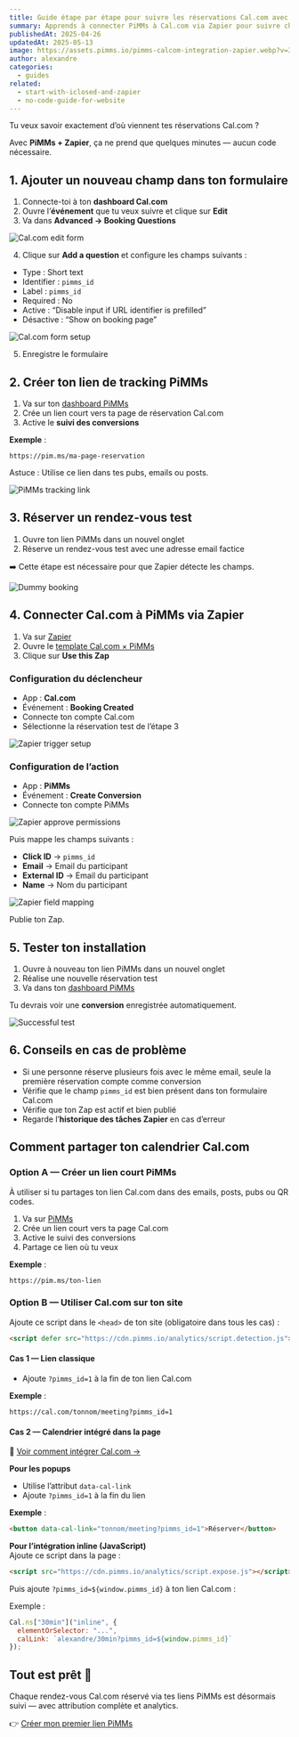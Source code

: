 ```yaml
---
title: Guide étape par étape pour suivre les réservations Cal.com avec PiMMs et Zapier
summary: Apprends à connecter PiMMs à Cal.com via Zapier pour suivre chaque rendez-vous et savoir exactement quelles sources génèrent des réservations.
publishedAt: 2025-04-26
updatedAt: 2025-05-13
image: https://assets.pimms.io/pimms-calcom-integration-zapier.webp?v=3
author: alexandre
categories:
  - guides
related:
  - start-with-iclosed-and-zapier
  - no-code-guide-for-website
---
```


Tu veux savoir exactement d’où viennent tes réservations Cal.com ?

Avec **PiMMs + Zapier**, ça ne prend que quelques minutes — aucun code nécessaire.

## 1. Ajouter un nouveau champ dans ton formulaire

1. Connecte-toi à ton **dashboard Cal.com**  
2. Ouvre l’**événement** que tu veux suivre et clique sur **Edit**  
3. Va dans **Advanced → Booking Questions**

![Cal.com edit form](https://assets.pimms.io/cal-edit-form.webp)

4. Clique sur **Add a question** et configure les champs suivants :  
- Type : Short text  
- Identifier : `pimms_id`  
- Label : `pimms_id`  
- Required : No  
- Active : “Disable input if URL identifier is prefilled”  
- Désactive : “Show on booking page”

![Cal.com form setup](https://assets.pimms.io/cal-fill-the-question-for-the-pimms_id.webp)

5. Enregistre le formulaire

## 2. Créer ton lien de tracking PiMMs

1. Va sur ton [dashboard PiMMs](https://app.pimms.io)  
2. Crée un lien court vers ta page de réservation Cal.com  
3. Active le **suivi des conversions**

**Exemple** :  
```
https://pim.ms/ma-page-reservation
```

Astuce : 
Utilise ce lien dans tes pubs, emails ou posts.

![PiMMs tracking link](https://assets.pimms.io/pimms-tracking-link.webp?v=2)

## 3. Réserver un rendez-vous test

1. Ouvre ton lien PiMMs dans un nouvel onglet  
2. Réserve un rendez-vous test avec une adresse email factice

➡️ Cette étape est nécessaire pour que Zapier détecte les champs.

![Dummy booking](https://assets.pimms.io/cal-dummy-booking.webp)

## 4. Connecter Cal.com à PiMMs via Zapier

1. Va sur [Zapier](https://zapier.com)  
2. Ouvre le [template Cal.com × PiMMs](https://zapier.com/webintent/create-zap?template=255624056)  
3. Clique sur **Use this Zap**

### Configuration du déclencheur

- App : **Cal.com**  
- Événement : **Booking Created**  
- Connecte ton compte Cal.com  
- Sélectionne la réservation test de l’étape 3

![Zapier trigger setup](https://assets.pimms.io/zapier-find-dummy-record.webp)

### Configuration de l’action

- App : **PiMMs**  
- Événement : **Create Conversion**  
- Connecte ton compte PiMMs

![Zapier approve permissions](https://assets.pimms.io/zapier-approve-permissions.webp)

Puis mappe les champs suivants :  
- **Click ID** → `pimms_id`  
- **Email** → Email du participant  
- **External ID** → Email du participant  
- **Name** → Nom du participant

![Zapier field mapping](https://assets.pimms.io/zapier-field-mapping.webp)

Publie ton Zap.

## 5. Tester ton installation

1. Ouvre à nouveau ton lien PiMMs dans un nouvel onglet  
2. Réalise une nouvelle réservation test  
3. Va dans ton [dashboard PiMMs](https://app.pimms.io)

Tu devrais voir une **conversion** enregistrée automatiquement.

![Successful test](https://assets.pimms.io/zapier-test-integration-calcom.webp)

## 6. Conseils en cas de problème

- Si une personne réserve plusieurs fois avec le même email, seule la première réservation compte comme conversion  
- Vérifie que le champ `pimms_id` est bien présent dans ton formulaire Cal.com  
- Vérifie que ton Zap est actif et bien publié  
- Regarde l’**historique des tâches Zapier** en cas d’erreur

## Comment partager ton calendrier Cal.com

### Option A — Créer un lien court PiMMs

À utiliser si tu partages ton lien Cal.com dans des emails, posts, pubs ou QR codes.

1. Va sur [PiMMs](https://app.pimms.io)  
2. Crée un lien court vers ta page Cal.com  
3. Active le suivi des conversions  
4. Partage ce lien où tu veux

**Exemple** :  
```
https://pim.ms/ton-lien
```


### Option B — Utiliser Cal.com sur ton site

Ajoute ce script dans le `<head>` de ton site (obligatoire dans tous les cas) :  
```html
<script defer src="https://cdn.pimms.io/analytics/script.detection.js"></script>
```

#### Cas 1 — Lien classique

- Ajoute `?pimms_id=1` à la fin de ton lien Cal.com

**Exemple** :  
```
https://cal.com/tonnom/meeting?pimms_id=1
```

#### Cas 2 — Calendrier intégré dans la page

📘 [Voir comment intégrer Cal.com →](https://cal.com/help/embedding/adding-embed)

**Pour les popups**  
- Utilise l’attribut `data-cal-link`  
- Ajoute `?pimms_id=1` à la fin du lien

**Exemple** :  
```html
<button data-cal-link="tonnom/meeting?pimms_id=1">Réserver</button>
```

**Pour l’intégration inline (JavaScript)**  
Ajoute ce script dans la page :  
```html
<script src="https://cdn.pimms.io/analytics/script.expose.js"></script>
```

Puis ajoute `?pimms_id=${window.pimms_id}` à ton lien Cal.com :

Exemple :  
```js
Cal.ns["30min"]("inline", {
  elementOrSelector: "...",
  calLink: `alexandre/30min?pimms_id=${window.pimms_id}`
});
```

## Tout est prêt 🎉

Chaque rendez-vous Cal.com réservé via tes liens PiMMs est désormais suivi — avec attribution complète et analytics.

👉 [Créer mon premier lien PiMMs](https://app.pimms.io)